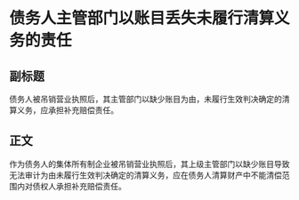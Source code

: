 # 债务人主管部门以账目丢失未履行清算义务的责任
## 副标题
债务人被吊销营业执照后，其主管部门以缺少账目为由，未履行生效判决确定的清算义务，应承担补充赔偿责任。
## 正文
作为债务人的集体所有制企业被吊销营业执照后，其上级主管部门以缺少账目导致无法审计为由未履行生效判决确定的清算义务，应在债务人清算财产中不能清偿范围内对债权人承担补充赔偿责任。